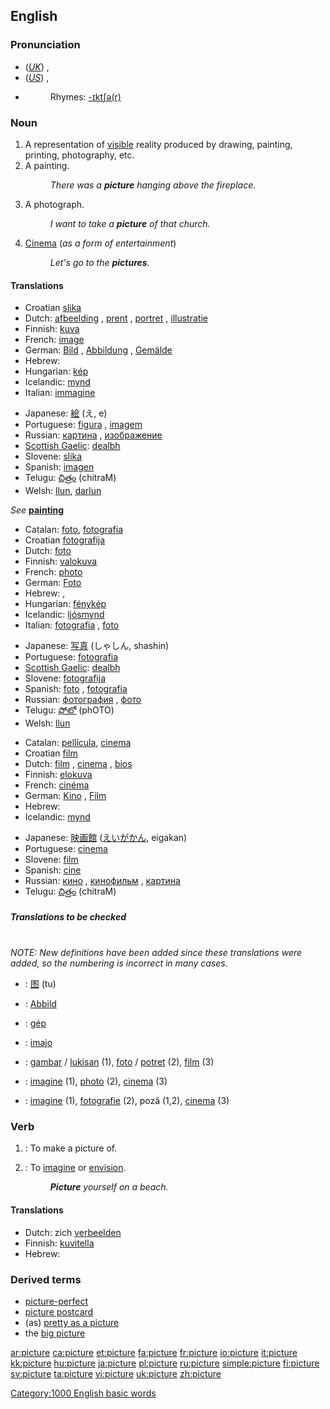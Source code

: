 ==English==

{{rank|watch|equal|afternoon|868|picture|study|father's|killed}}

===Pronunciation===
*(''[[Received Pronunciation|UK]]'') {{IPA|/ˈpɪktʃə/}}, {{SAMPA|/"pIktS@/}}
*(''[[General American|US]]'') {{IPA|/ˈpɪktʃɚ/}}, {{SAMPA|/"pIktS@`/}}
*{{audio|en-us-picture.ogg|Audio (US)}}
*:Rhymes: [[Rhymes:English:-ɪktʃə(r)|-ɪktʃə(r)]]

===Noun===
{{en-noun}}

# A representation of [[visible]] reality produced by drawing, painting, printing, photography, etc.
# A painting.
#:''There was a '''picture''' hanging above the fireplace.''
# {{cattag|informal}} A photograph.
#:''I want to take a '''picture''' of that church.''
# {{cattag|UK|dated|informal}} {{italbrac|"the pictures"}} [[Cinema]] (''as a form of entertainment'')
#:''Let's go to the '''pictures'''.''

====Translations====
{{trans-top|representation of visible reality produced by drawing, etc}}
*Croatian [[slika]] {{f}}
*Dutch: [[afbeelding]] {{f}}, [[prent]] {{f}}, [[portret]] {{n}}, [[illustratie]] {{f}}
*Finnish: [[kuva]]
*French: [[image#French|image]] {{f}}
*German: [[Bild]] {{n}}, [[Abbildung]] {{f}}, [[Gemälde]] {{f}}
*Hebrew: {{he-translation|תמונה|tmuná}} {{f}}
*Hungarian: [[kép]]
*Icelandic: [[mynd]] {{f}}
*Italian: [[immagine]] {{f}}
{{trans-mid}}
*Japanese: [[絵]] (え, e)
*Portuguese: [[figura]] {{f}}, [[imagem]] {{f}}
*Russian: [[картина]] {{f}}, [[изображение]] {{n}}
*[[Scottish Gaelic]]: [[dealbh]] {{mf}}
*Slovene: [[slika]] {{f}}
*Spanish: [[imagen]] {{f}}
*Telugu: [[చిత్రం]] (chitraM)
*Welsh: [[llun]], [[darlun]]
{{trans-bottom}}

{{trans-top|painting}}
''See'' '''[[painting]]'''
{{trans-mid}}
{{trans-bottom}}

<!--Note: include INFORMAL translations in this table, where these exist-->
{{trans-top|photograph}}
*Catalan: [[foto]], [[fotografia]] {{f}}
*Croatian [[fotografija]] {{f}}
*Dutch: [[foto#Dutch|foto]] {{m}}
*Finnish: [[valokuva]]
*French: [[photo#French|photo]] {{f}}
*German: [[Foto#German|Foto]] {{n}}
*Hebrew: {{he-translation|תמונה|tmuná}} {{f}}, {{he-translation|תצלום|tatslúm}} {{m}}
*Hungarian: [[fénykép]]
*Icelandic: [[ljósmynd]] {{f}}
*Italian: [[fotografia]] {{f}}, [[foto]] {{f}}
{{trans-mid}}
*Japanese: [[写真]] (しゃしん, shashin)
*Portuguese: [[fotografia]] {{f}}
*[[Scottish Gaelic]]: [[dealbh]] {{mf}}
*Slovene: [[fotografija]] {{f}} 
*Spanish: [[foto#Spanish|foto]] {{f}}, [[fotografia]] {{f}} 
*Russian: [[фотография]] {{f}}, [[фото]] {{n}}
*Telugu: [[ఫోటో]] (phOTO)
*Welsh: [[llun]]
{{trans-bottom}}

<!--Note: include INFORMAL translations in this table, where these exist-->
{{trans-top|informal: cinema}}
*Catalan: [[pellícula]], [[cinema]]
*Croatian [[film]] {{m}}
*Dutch: [[film#Dutch|film]] {{m}}, [[cinema]] {{m}}, [[bios]] {{m}}
*Finnish: [[elokuva]]
*French: [[cinéma]] {{m}}
*German: [[Kino]] {{n}}, [[film#German|Film]] {{m}}
*Hebrew: {{he-translation|סרט|séret}} {{m}}
*Icelandic: [[mynd]] {{f}}
{{trans-mid}}
*Japanese: [[映画館]] ([[えいがかん]], eigakan)
*Portuguese: [[cinema]] {{m}}
*Slovene: [[film]] {{m}}
*Spanish: [[cine]] {{m}}
*Russian: [[кино]] {{n}}, [[кинофильм]] {{m}}, [[картина]] {{f}}
*Telugu: [[చిత్రం]] (chitraM)
{{trans-bottom}}

=====Translations to be checked=====
<!--Remove this section once all of the translations below have been moved into the tables above.-->
{{checktrans}}<br>''NOTE: New definitions have been added since these translations were added, so the numbering is incorrect in many cases.''

*{{ttbc|Chinese}}: [[图]] (tu)  
*{{ttbc|German}}: [[Abbild]] {{n}}
*{{ttbc|Hungarian}}: [[gép]]
*{{ttbc|Ido}}: [[imajo]]
*{{ttbc|Indonesian}}: [[gambar]] / [[lukis|lukisan]] (1), [[foto]] / [[potret]] (2), [[film]] (3)
*{{ttbc|Interlingua}}: [[imagine]] (1), [[photo]] (2), [[cinema]] (3)
*{{ttbc|Romanian}}: [[imagine]] {{n}} (1), [[fotografie]] {{f}} (2), poză {{f}} (1,2), [[cinema]] {{n}} (3)

===Verb===
{{en-verb|pictur|ing}}

# {{transitive}}: To make a picture of.<!--clarify this definition-->
# {{transitive}}: To [[imagine]] or [[envision]].
#:'''''Picture''' yourself on a beach.''

====Translations====
{{trans-top|To make a picture of}}
{{trans-mid}}
{{trans-bottom}}

{{trans-top|To imagine or envision}}
*Dutch: zich [[verbeelden]]
*Finnish: [[kuvitella]]
*Hebrew: {{he-translation|לדמיין|ledamyén}}
{{trans-mid}}
{{trans-bottom}}

===Derived terms===
*[[picture-perfect]]
*[[picture postcard]]
*(as) [[pretty as a picture]]
*the [[big picture]]

{{rfc}}
[[Category:1000 English basic words]]

[[ar:picture]]
[[ca:picture]]
[[et:picture]]
[[fa:picture]]
[[fr:picture]]
[[io:picture]]
[[it:picture]]
[[kk:picture]]
[[hu:picture]]
[[ja:picture]]
[[pl:picture]]
[[ru:picture]]
[[simple:picture]]
[[fi:picture]]
[[sv:picture]]
[[ta:picture]]
[[vi:picture]]
[[uk:picture]]
[[zh:picture]]
